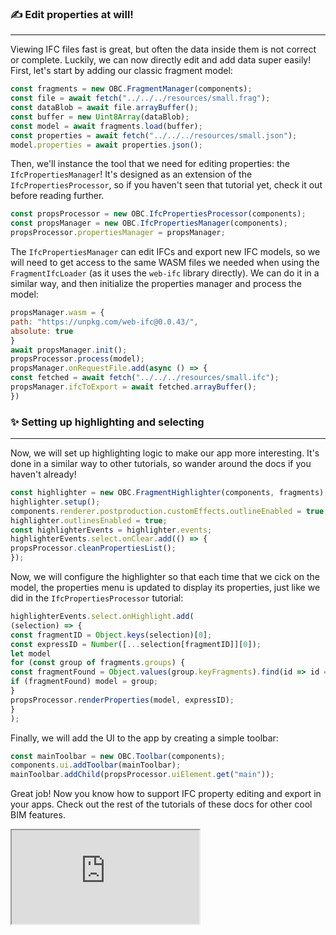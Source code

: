### ✍ Edit properties at will!
___
Viewing IFC files fast is great, but often the data inside
them is not correct or complete. Luckily, we can now directly
edit and add data super easily! First, let's start by adding
our classic fragment model:

```js
const fragments = new OBC.FragmentManager(components);
const file = await fetch("../../../resources/small.frag");
const dataBlob = await file.arrayBuffer();
const buffer = new Uint8Array(dataBlob);
const model = await fragments.load(buffer);
const properties = await fetch("../../../resources/small.json");
model.properties = await properties.json();
```
Then, we'll instance the tool that we need for editing properties:
the `IfcPropertiesManager`! It's designed as an extension of the
`IfcPropertiesProcessor`, so if you haven't seen that tutorial
yet, check it out before reading further.

```js
const propsProcessor = new OBC.IfcPropertiesProcessor(components);
const propsManager = new OBC.IfcPropertiesManager(components);
propsProcessor.propertiesManager = propsManager;
```
The `IfcPropertiesManager` can edit IFCs and export new IFC models,
so we will need to get access to the same WASM files we needed when
using the `FragmentIfcLoader` (as it uses the `web-ifc` library
directly). We can do it in a similar way, and then initialize the
properties manager and process the model:

```js
propsManager.wasm = {
path: "https://unpkg.com/web-ifc@0.0.43/",
absolute: true
}
await propsManager.init();
propsProcessor.process(model);
propsManager.onRequestFile.add(async () => {
const fetched = await fetch("../../../resources/small.ifc");
propsManager.ifcToExport = await fetched.arrayBuffer();
})
```
### ✨ Setting up highlighting and selecting
___
Now, we will set up highlighting logic to make our app more
interesting. It's done in a similar way to other tutorials,
so wander around the docs if you haven't already!

```js
const highlighter = new OBC.FragmentHighlighter(components, fragments);
highlighter.setup();
components.renderer.postproduction.customEffects.outlineEnabled = true;
highlighter.outlinesEnabled = true;
const highlighterEvents = highlighter.events;
highlighterEvents.select.onClear.add(() => {
propsProcessor.cleanPropertiesList();
});
```
Now, we will configure the highlighter so that each time that
we cick on the model, the properties menu is updated to display
its properties, just like we did in the `IfcPropertiesProcessor`
tutorial:

```js
highlighterEvents.select.onHighlight.add(
(selection) => {
const fragmentID = Object.keys(selection)[0];
const expressID = Number([...selection[fragmentID]][0]);
let model
for (const group of fragments.groups) {
const fragmentFound = Object.values(group.keyFragments).find(id => id === fragmentID)
if (fragmentFound) model = group;
}
propsProcessor.renderProperties(model, expressID);
}
);
```
Finally, we will add the UI to the app by creating a simple
toolbar:

```js
const mainToolbar = new OBC.Toolbar(components);
components.ui.addToolbar(mainToolbar);
mainToolbar.addChild(propsProcessor.uiElement.get("main"));
```
Great job! Now you know how to support IFC property editing and
export in your apps. Check out the rest of the tutorials of
these docs for other cool BIM features.


  <iframe src="https://ifcjs.github.io/components/src/ifc/IfcPropertiesManager/index.html"></iframe>

  